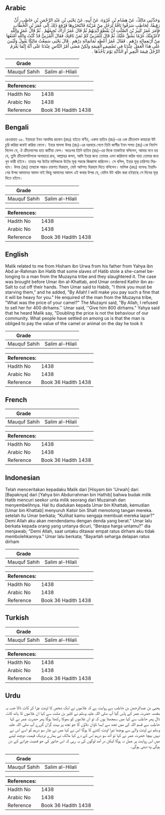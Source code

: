 ## Arabic


<div dir="rtl" lang="ar" style={{fontSize:'larger',backgroundColor:'#f8f9fa',padding:20}}>
وَحَدَّثَنِي مَالِكٌ، عَنْ هِشَامِ بْنِ عُرْوَةَ، عَنْ أَبِيهِ، عَنْ يَحْيَى بْنِ عَبْدِ الرَّحْمَنِ بْنِ حَاطِبٍ، أَنَّ رَقِيقًا، لِحَاطِبٍ سَرَقُوا نَاقَةً لِرَجُلٍ مِنْ مُزَيْنَةَ فَانْتَحَرُوهَا فَرُفِعَ ذَلِكَ إِلَى عُمَرَ بْنِ الْخَطَّابِ فَأَمَرَ عُمَرُ كَثِيرَ بْنَ الصَّلْتِ أَنْ يَقْطَعَ أَيْدِيَهُمْ ثُمَّ قَالَ عُمَرُ أَرَاكَ تُجِيعُهُمْ ‏.‏ ثُمَّ قَالَ عُمَرُ وَاللَّهِ لأُغَرِّمَنَّكَ غُرْمًا يَشُقُّ عَلَيْكَ ثُمَّ قَالَ لِلْمُزَنِيِّ كَمْ ثَمَنُ نَاقَتِكَ فَقَالَ الْمُزَنِيُّ قَدْ كُنْتُ وَاللَّهِ أَمْنَعُهَا مِنْ أَرْبَعِمِائَةِ دِرْهَمٍ ‏.‏ فَقَالَ عُمَرُ أَعْطِهِ ثَمَانَمِائَةِ دِرْهَمٍ ‏.‏ قَالَ يَحْيَى سَمِعْتُ مَالِكًا يَقُولُ وَلَيْسَ عَلَى هَذَا الْعَمَلُ عِنْدَنَا فِي تَضْعِيفِ الْقِيمَةِ وَلَكِنْ مَضَى أَمْرُ النَّاسِ عِنْدَنَا عَلَى أَنَّهُ إِنَّمَا يَغْرَمُ الرَّجُلُ قِيمَةَ الْبَعِيرِ أَوِ الدَّابَّةِ يَوْمَ يَأْخُذُهَا ‏.‏
</div>
<div style={{backgroundColor:'#f8f9fa',padding:20, marginBottom: 10}}><table> <thead> <tr> <th>Grade</th> <th></th> </tr> </thead> <tbody> <tr><td>Mauquf Sahih</td><td>Salim al-Hilali</td></tr></tbody></table><table> <thead> <tr> <th>References:</th> <th></th> </tr> </thead> <tbody><tr><td>Hadith No</td><td>1438</td></tr><tr><td>Arabic No</td><td>1438</td></tr><tr><td>Reference</td><td>Book 36 Hadith 1438</td></tr></tbody></table></div>

## Bengali


<div dir="ltr" lang="bn" style={{fontSize:'larger',backgroundColor:'#f8f9fa',padding:20}}>
রেওয়ায়ত ৩৮. ইয়াহয়া ইবন আবদির রহমান (রহঃ) হইতে বর্ণিত, একদা হাতিব (রাঃ)-এর এক ক্রীতদাস কাহারো উট চুরি করিয়া জবাই করিয়া ফেলে। ইহার মামলা উমর (রাঃ)-এর দরবারে গেলে তিনি কাসীর ইবন সলত (রাঃ)-কে নির্দেশ দিলেন যে, ঐ ক্রীতদাসের হাত কাটিয়া ফেল। অতঃপর তিনি হাতিব (রাঃ)-এর দিকে তাকাইয়া বলিলেন, আমার মনে হয় যে, তুমি ক্রীতদাসদিগকে অনাহারে রাখ, আল্লাহর কসম, আমি ইহার জন্য তোমার এমন জরিমানা করিব যাহা তোমার জন্য খুব ভারী হইবে। তাহার পর উটের মালিককে উটের মূল্য সম্বন্ধে জিজ্ঞাসা করিলেন। সে বলিল, ইহার মূল্য চারিশত দিরহাম। উমর (রাঃ) তাহাকে আরও চারশত দিরহাম, মোট আটশত দিরহাম দিতে বলিলেন। মালিক (রহঃ) বলেনঃ ইহাদিগের উপর আমাদের আমল নাই কিন্তু আমাদের আমল এই কথার উপর যে, যেদিন উট খরিদ করা হইয়াছে সে দিনের মূল্য দিতে হইবে।
</div>
<div style={{backgroundColor:'#f8f9fa',padding:20, marginBottom: 10}}><table> <thead> <tr> <th>Grade</th> <th></th> </tr> </thead> <tbody> <tr><td>Mauquf Sahih</td><td>Salim al-Hilali</td></tr></tbody></table><table> <thead> <tr> <th>References:</th> <th></th> </tr> </thead> <tbody><tr><td>Hadith No</td><td>1438</td></tr><tr><td>Arabic No</td><td>1438</td></tr><tr><td>Reference</td><td>Book 36 Hadith 1438</td></tr></tbody></table></div>

## English


<div dir="ltr" lang="en" style={{fontSize:'larger',backgroundColor:'#f8f9fa',padding:20}}>
Malik related to me from Hisham ibn Urwa from his father from Yahya ibn Abd ar-Rahman ibn Hatib that some slaves of Hatib stole a she-camel belonging to a man from the Muzayna tribe and they slaughtered it. The case was brought before Umar ibn al-Khattab, and Umar ordered Kathir ibn as-Salt to cut off their hands. Then Umar said to Habib, "I think you must be starving them," and he added, "By Allah! I will make you pay such a fine that it will be heavy for you." He enquired of the man from the Muzayna tribe, "What was the price of your camel?" The Muzayni said, "By Allah, I refused to sell her for 400 dirhams.'' Umar said, ''Give him 800 dirhams." Yahya said that he heard Malik say, "Doubling the price is not the behaviour of our community. What people have settled on among us is that the man is obliged to pay the value of the camel or animal on the day he took it
</div>
<div style={{backgroundColor:'#f8f9fa',padding:20, marginBottom: 10}}><table> <thead> <tr> <th>Grade</th> <th></th> </tr> </thead> <tbody> <tr><td>Mauquf Sahih</td><td>Salim al-Hilali</td></tr></tbody></table><table> <thead> <tr> <th>References:</th> <th></th> </tr> </thead> <tbody><tr><td>Hadith No</td><td>1438</td></tr><tr><td>Arabic No</td><td>1438</td></tr><tr><td>Reference</td><td>Book 36 Hadith 1438</td></tr></tbody></table></div>

## French


<div dir="ltr" lang="fr" style={{fontSize:'larger',backgroundColor:'#f8f9fa',padding:20}}>

</div>
<div style={{backgroundColor:'#f8f9fa',padding:20, marginBottom: 10}}><table> <thead> <tr> <th>Grade</th> <th></th> </tr> </thead> <tbody> <tr><td>Mauquf Sahih</td><td>Salim al-Hilali</td></tr></tbody></table><table> <thead> <tr> <th>References:</th> <th></th> </tr> </thead> <tbody><tr><td>Hadith No</td><td>1438</td></tr><tr><td>Arabic No</td><td>1438</td></tr><tr><td>Reference</td><td>Book 36 Hadith 1438</td></tr></tbody></table></div>

## Indonesian


<div dir="ltr" lang="id" style={{fontSize:'larger',backgroundColor:'#f8f9fa',padding:20}}>
Telah menceritakan kepadaku Malik dari [Hisyam bin 'Urwah] dari [Bapaknya] dari [Yahya bin Abdurrahman bin Hathib] bahwa budak milik Hatib mencuri seekor unta milik seorang dari Muzainah dan menyembelihnya. Hal itu diadukan kepada Umar bin Khattab, kemudian [Umar bin Khattab] menyuruh Katsir bin Shalt memotong tangan mereka. setelah itu Umar berkata; "Kulihat kamu sengaja membuat mereka lapar?" Demi Allah aku akan mendendamu dengan denda yang berat." Umar lalu berkata kepada orang yang untanya dicuri, "Berapa harga untamu?" dia menjawab; "Demi Allah, saat untaku ditawar empat ratus dirham aku tidak membolehkannya." Umar lalu berkata; "Bayarlah seharga delapan ratus dirham
</div>
<div style={{backgroundColor:'#f8f9fa',padding:20, marginBottom: 10}}><table> <thead> <tr> <th>Grade</th> <th></th> </tr> </thead> <tbody> <tr><td>Mauquf Sahih</td><td>Salim al-Hilali</td></tr></tbody></table><table> <thead> <tr> <th>References:</th> <th></th> </tr> </thead> <tbody><tr><td>Hadith No</td><td>1438</td></tr><tr><td>Arabic No</td><td>1438</td></tr><tr><td>Reference</td><td>Book 36 Hadith 1438</td></tr></tbody></table></div>

## Turkish


<div dir="ltr" lang="tr" style={{fontSize:'larger',backgroundColor:'#f8f9fa',padding:20}}>

</div>
<div style={{backgroundColor:'#f8f9fa',padding:20, marginBottom: 10}}><table> <thead> <tr> <th>Grade</th> <th></th> </tr> </thead> <tbody> <tr><td>Mauquf Sahih</td><td>Salim al-Hilali</td></tr></tbody></table><table> <thead> <tr> <th>References:</th> <th></th> </tr> </thead> <tbody><tr><td>Hadith No</td><td>1438</td></tr><tr><td>Arabic No</td><td>1438</td></tr><tr><td>Reference</td><td>Book 36 Hadith 1438</td></tr></tbody></table></div>

## Urdu


<div dir="rtl" lang="ur" style={{fontSize:'larger',backgroundColor:'#f8f9fa',padding:20}}>
یحیی بن عبدالرحمن بن حاطب سے روایت ہے کہ غلاموں نے ایک شخص کا اونٹ چرا کر کاٹ ڈالا جب یہ مقدمہ حضرت عمر کے پاس گیا آپ صلی اللہ علیہ وسلم نے کثیر بن صلت سے کہا ان غلاموں کا ہاتھ کاٹ ڈال پھر حاطب سے کہا میں سمجھتا ہوں کہ تو ان غلاموں کو بھوکا رکھتا ہوگا پھر حضرت عمر نے کہا حاطب سے قسم اللہ کی میں تجھ سے ایسا تاوان دلاؤں گا جو تجھ پر بہت گران گزرے آپ صلی اللہ علیہ وسلم نے اونٹ والے سے پوچھا تیرا اونٹ کتنے کا ہوگا اس نے کہا میں نے چار سو درہم کو اسے اس نے نہیں بیچا حضرت عمر نے کہا تو آٹھ سو درہم اس کے دے کہا مالک نے ہمارے نزدیک قیمت دوچند لینے میں اس روایت پر عمل نہ ہوگا لیکن در آمد لوگوں کی یہ رہی کہ اس جانور کی جو قمیت چرانے کے دن ہوگی وہ دینی ہوگی۔
</div>
<div style={{backgroundColor:'#f8f9fa',padding:20, marginBottom: 10}}><table> <thead> <tr> <th>Grade</th> <th></th> </tr> </thead> <tbody> <tr><td>Mauquf Sahih</td><td>Salim al-Hilali</td></tr></tbody></table><table> <thead> <tr> <th>References:</th> <th></th> </tr> </thead> <tbody><tr><td>Hadith No</td><td>1438</td></tr><tr><td>Arabic No</td><td>1438</td></tr><tr><td>Reference</td><td>Book 36 Hadith 1438</td></tr></tbody></table></div>